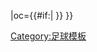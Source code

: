 {{fb team |t=-{zh-hk:布羅尼;zh-hans:保洛尼;}- |tan=保洛尼足球俱乐部 |tc=FRA |abb={{#if:{{{abb|}}}|BOU{{0}}}} |oc={{#if:{{{oc|}}}|{{{oc}}} }} }}<!--
--><noinclude>[[Category:足球模板]]</noinclude>